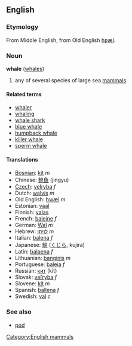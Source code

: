 ==English==
===Etymology===
From Middle English, from Old English [[hƿæl]].
===Noun===
'''whale''' ([[whales]])

# any of several species of large sea [[mammal]]s

====Related terms====
*[[whaler]]
*[[whaling]]
*[[whale shark]]
*[[blue whale]]
*[[humpback whale]]
*[[killer whale]]
*[[sperm whale]]

====Translations====
*[[Bosnian]]: [[kit]] ''m''
*Chinese: [[鲸鱼]] (jingyu)
*[[Czech]]: [[velryba]] ''f''
*Dutch: [[walvis]] ''m''
*Old English: [[hwæl]] ''m''
*Estonian: [[vaal#Estonian|vaal]]
*Finnish: [[valas#Finnish|valas]]
*French: [[baleine]] ''f''
*German: [[Wal]] ''m''
*Hebrew: [[לויתן]] ''m''
*Italian: [[balena]] ''f''
*Japanese: [[鯨]] ([[くじら]], kujira)
*Latin: [[balaena]] ''f''
*Lithuanian: [[banginis]] ''m''
*Portuguese: [[baleia]] ''f''
*Russian: [[кит]] (kit)
*Slovak: [[veľryba#Slovak|veľryba]] ''f''
*Slovene: [[kit]] ''m''
*Spanish: [[ballena]] ''f''
*Swedish: [[val]] ''c''

===See also===
*[[pod]]


[[Category:English mammals]]